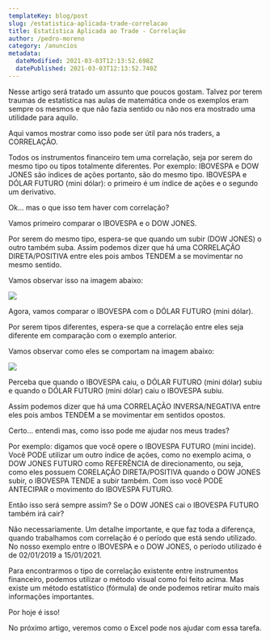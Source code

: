 ```yaml
---
templateKey: blog/post
slug: /estatistica-aplicada-trade-correlacao
title: Estatística Aplicada ao Trade - Correlação
author: /pedro-moreno
category: /anuncios
metadata:
  dateModified: 2021-03-03T12:13:52.698Z
  datePublished: 2021-03-03T12:13:52.740Z
---
```

Nesse artigo será tratado um assunto que poucos gostam. Talvez por terem traumas de estatística nas aulas de matemática onde os exemplos eram sempre os mesmos e que não fazia sentido ou não nos era mostrado uma utilidade para aquilo.

Aqui vamos mostrar como isso pode ser útil para nós traders, a CORRELAÇÃO.

Todos os instrumentos financeiro tem uma correlação, seja por serem do mesmo tipo ou tipos totalmente diferentes. Por exemplo: IBOVESPA e DOW JONES são índices de ações portanto, são do mesmo tipo. IBOVESPA e DÓLAR FUTURO (mini dólar): o primeiro é um índice de ações e o segundo um derivativo.

Ok... mas o que isso tem haver com correlação?

Vamos primeiro comparar o IBOVESPA e o DOW JONES.

Por serem do mesmo tipo, espera-se que quando um subir (DOW JONES) o outro também suba. Assim podemos dizer que há uma CORRELAÇÃO DIRETA/POSITIVA entre eles pois ambos TENDEM a se movimentar no mesmo sentido.

Vamos observar isso na imagem abaixo: 

![](https://res.cloudinary.com/verbasa/image/upload/v1616173493/Blog/EstatiscaAplicaAoTrade_Correlacao/IbovespaDowJones_aluczv.png)

Agora, vamos comparar o IBOVESPA com o DÓLAR FUTURO (mini dólar).

Por serem tipos diferentes, espera-se que a correlação entre eles seja diferente em comparação com o exemplo anterior.

Vamos observar como eles se comportam na imagem abaixo:

![](https://res.cloudinary.com/verbasa/image/upload/v1616173628/Blog/EstatiscaAplicaAoTrade_Correlacao/IbovespaMiniDolar_dmstn1.png)

Perceba que quando o IBOVESPA caiu, o DÓLAR FUTURO (mini dólar) subiu e quando o DÓLAR FUTURO (mini dólar) caiu o IBOVESPA subiu.

Assim podemos dizer que há uma CORRELAÇÃO INVERSA/NEGATIVA entre eles pois ambos TENDEM a se movimentar em sentidos opostos.

Certo... entendi mas, como isso pode me ajudar nos meus trades?

Por exemplo: digamos que você opere o IBOVESPA FUTURO (mini incide). Você PODE utilizar um outro índice de ações, como no exemplo acima, o DOW JONES FUTURO como REFERÊNCIA de direcionamento, ou seja, como eles possuem CORELAÇÃO DIRETA/POSITIVA quando o DOW JONES subir, o IBOVESPA TENDE a subir também. Com isso você PODE ANTECIPAR o movimento do IBOVESPA FUTURO.

Então isso será sempre assim? Se o DOW JONES cai o IBOVESPA FUTURO também irá cair?

Não necessariamente. Um detalhe importante, e que faz toda a diferença, quando trabalhamos com correlação é o período que está sendo utilizado. No nosso exemplo entre o IBOVESPA e o DOW JONES, o período utilizado é de 02/01/2019 a 15/01/2021.

Para encontrarmos o tipo de correlação existente entre instrumentos financeiro, podemos utilizar o método visual como foi feito acima. Mas existe um método estatístico (fórmula) de onde podemos retirar muito mais informações importantes.

Por hoje é isso!

No próximo artigo, veremos como o Excel pode nos ajudar com essa tarefa.
